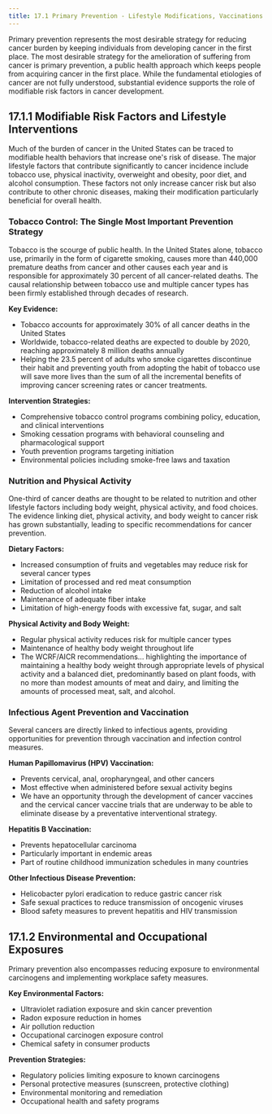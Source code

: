 ```yaml
---
title: 17.1 Primary Prevention - Lifestyle Modifications, Vaccinations
---
```




Primary prevention represents the most desirable strategy for reducing cancer burden by keeping individuals from developing cancer in the first place. The most desirable strategy for the amelioration of suffering from cancer is primary prevention, a public health approach which keeps people from acquiring cancer in the first place. While the fundamental etiologies of cancer are not fully understood, substantial evidence supports the role of modifiable risk factors in cancer development.

## 17.1.1 Modifiable Risk Factors and Lifestyle Interventions

Much of the burden of cancer in the United States can be traced to modifiable health behaviors that increase one's risk of disease. The major lifestyle factors that contribute significantly to cancer incidence include tobacco use, physical inactivity, overweight and obesity, poor diet, and alcohol consumption. These factors not only increase cancer risk but also contribute to other chronic diseases, making their modification particularly beneficial for overall health.

### Tobacco Control: The Single Most Important Prevention Strategy

Tobacco is the scourge of public health. In the United States alone, tobacco use, primarily in the form of cigarette smoking, causes more than 440,000 premature deaths from cancer and other causes each year and is responsible for approximately 30 percent of all cancer-related deaths. The causal relationship between tobacco use and multiple cancer types has been firmly established through decades of research.

**Key Evidence:**
- Tobacco accounts for approximately 30% of all cancer deaths in the United States
- Worldwide, tobacco-related deaths are expected to double by 2020, reaching approximately 8 million deaths annually
- Helping the 23.5 percent of adults who smoke cigarettes discontinue their habit and preventing youth from adopting the habit of tobacco use will save more lives than the sum of all the incremental benefits of improving cancer screening rates or cancer treatments.

**Intervention Strategies:**
- Comprehensive tobacco control programs combining policy, education, and clinical interventions
- Smoking cessation programs with behavioral counseling and pharmacological support
- Youth prevention programs targeting initiation
- Environmental policies including smoke-free laws and taxation

### Nutrition and Physical Activity

One-third of cancer deaths are thought to be related to nutrition and other lifestyle factors including body weight, physical activity, and food choices. The evidence linking diet, physical activity, and body weight to cancer risk has grown substantially, leading to specific recommendations for cancer prevention.

**Dietary Factors:**
- Increased consumption of fruits and vegetables may reduce risk for several cancer types
- Limitation of processed and red meat consumption
- Reduction of alcohol intake
- Maintenance of adequate fiber intake
- Limitation of high-energy foods with excessive fat, sugar, and salt

**Physical Activity and Body Weight:**
- Regular physical activity reduces risk for multiple cancer types
- Maintenance of healthy body weight throughout life
- The WCRF/AICR recommendations... highlighting the importance of maintaining a healthy body weight through appropriate levels of physical activity and a balanced diet, predominantly based on plant foods, with no more than modest amounts of meat and dairy, and limiting the amounts of processed meat, salt, and alcohol.

### Infectious Agent Prevention and Vaccination

Several cancers are directly linked to infectious agents, providing opportunities for prevention through vaccination and infection control measures.

**Human Papillomavirus (HPV) Vaccination:**
- Prevents cervical, anal, oropharyngeal, and other cancers
- Most effective when administered before sexual activity begins
- We have an opportunity through the development of cancer vaccines and the cervical cancer vaccine trials that are underway to be able to eliminate disease by a preventative interventional strategy.

**Hepatitis B Vaccination:**
- Prevents hepatocellular carcinoma
- Particularly important in endemic areas
- Part of routine childhood immunization schedules in many countries

**Other Infectious Disease Prevention:**
- Helicobacter pylori eradication to reduce gastric cancer risk
- Safe sexual practices to reduce transmission of oncogenic viruses
- Blood safety measures to prevent hepatitis and HIV transmission

## 17.1.2 Environmental and Occupational Exposures

Primary prevention also encompasses reducing exposure to environmental carcinogens and implementing workplace safety measures.

**Key Environmental Factors:**
- Ultraviolet radiation exposure and skin cancer prevention
- Radon exposure reduction in homes
- Air pollution reduction
- Occupational carcinogen exposure control
- Chemical safety in consumer products

**Prevention Strategies:**
- Regulatory policies limiting exposure to known carcinogens
- Personal protective measures (sunscreen, protective clothing)
- Environmental monitoring and remediation
- Occupational health and safety programs
